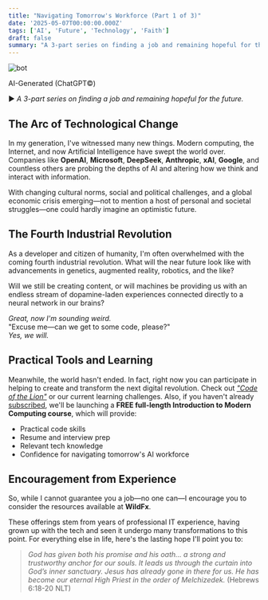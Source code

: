 ```yaml
---
title: "Navigating Tomorrow's Workforce (Part 1 of 3)"
date: '2025-05-07T00:00:00.000Z'
tags: ['AI', 'Future', 'Technology', 'Faith']
draft: false
summary: "A 3-part series on finding a job and remaining hopeful for the future."
---
```


<div style={{ textAlign: 'center' }}>
  <img src="/static/images/bot.png" alt="bot" />
<p>AI-Generated (ChatGPT©)</p>
</div>

► *A 3-part series on finding a job and remaining hopeful for the future.*

## The Arc of Technological Change

In my generation, I've witnessed many new things. Modern computing, the Internet, and now Artificial Intelligence have swept the world over. Companies like **OpenAI**, **Microsoft**, **DeepSeek**, **Anthropic**, **xAI**, **Google**, and countless others are probing the depths of AI and altering how we think and interact with information.

With changing cultural norms, social and political challenges, and a global economic crisis emerging—not to mention a host of personal and societal struggles—one could hardly imagine an optimistic future.

## The Fourth Industrial Revolution

As a developer and citizen of humanity, I'm often overwhelmed with the coming fourth industrial revolution. What will the near future look like with advancements in genetics, augmented reality, robotics, and the like?

Will we still be creating content, or will machines be providing us with an endless stream of dopamine-laden experiences connected directly to a neural network in our brains?

*Great, now I'm sounding weird.*<br />
"Excuse me—can we get to some code, please?"<br />
*Yes, we will.*

## Practical Tools and Learning

Meanwhile, the world hasn't ended. In fact, right now you can participate in helping to create and transform the next digital revolution. Check out [*"Code of the Lion"*](https://www.wildfx.io/blog/code-of-the-lion) or our current learning challenges. Also, if you haven't already [subscribed](https://www.wildfx.io/#newsletterSection), we'll be launching a **FREE full-length Introduction to Modern Computing course**, which will provide:

- Practical code skills  
- Resume and interview prep  
- Relevant tech knowledge  
- Confidence for navigating tomorrow's AI workforce

## Encouragement from Experience

So, while I cannot guarantee you a job—no one can—I encourage you to consider the resources available at **WildFx**.

These offerings stem from years of professional IT experience, having grown up with the tech and seen it undergo many transformations to this point. For everything else in life, here's the lasting hope I'll point you to:

> *God has given both his promise and his oath... a strong and trustworthy anchor for our souls. It leads us through the curtain into God’s inner sanctuary. Jesus has already gone in there for us. He has become our eternal High Priest in the order of Melchizedek.* (Hebrews 6:18-20 NLT)
